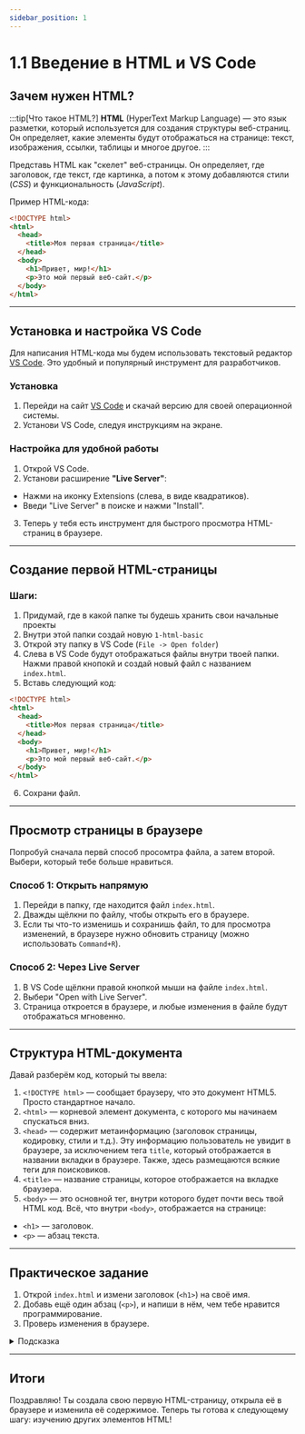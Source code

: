 ```yaml
---
sidebar_position: 1
---
```


# 1.1 Введение в HTML и VS Code

## Зачем нужен HTML?

:::tip[Что такое HTML?]
__HTML__ (HyperText Markup Language) — это язык разметки, который используется для создания структуры веб-страниц. Он определяет, какие элементы будут отображаться на странице: текст, изображения, ссылки, таблицы и многое другое.
:::

Представь HTML как "скелет" веб-страницы. Он определяет, где заголовок, где текст, где картинка, а потом к этому добавляются стили (_CSS_) и функциональность (_JavaScript_).

Пример HTML-кода:
```html
<!DOCTYPE html>
<html>
  <head>
    <title>Моя первая страница</title>
  </head>
  <body>
    <h1>Привет, мир!</h1>
    <p>Это мой первый веб-сайт.</p>
  </body>
</html>
```

---

## Установка и настройка VS Code

Для написания HTML-кода мы будем использовать текстовый редактор [VS Code](https://code.visualstudio.com/). Это удобный и популярный инструмент для разработчиков.

### Установка

1. Перейди на сайт [VS Code](https://code.visualstudio.com/) и скачай версию для своей операционной системы.
2. Установи VS Code, следуя инструкциям на экране.

### Настройка для удобной работы

1. Открой VS Code.
2. Установи расширение **"Live Server"**:
- Нажми на иконку Extensions (слева, в виде квадратиков).
- Введи "Live Server" в поиске и нажми "Install".
3. Теперь у тебя есть инструмент для быстрого просмотра HTML-страниц в браузере.

---

## Создание первой HTML-страницы

### Шаги:

1. Придумай, где в какой папке ты будешь хранить свои начальные проекты
2. Внутри этой папки создай новую `1-html-basic`
3. Открой эту папку в VS Code (`File -> Open folder`)
4. Слева в VS Code будут отображаться файлы внутри твоей папки. Нажми правой кнопокй и создай новый файл с названием `index.html`.
5. Вставь следующий код:

```html
<!DOCTYPE html>
<html>
  <head>
    <title>Моя первая страница</title>
  </head>
  <body>
    <h1>Привет, мир!</h1>
    <p>Это мой первый веб-сайт.</p>
  </body>
</html>
```

6. Сохрани файл.

---

## Просмотр страницы в браузере

Попробуй сначала первй способ просомтра файла, а затем второй. Выбери, который тебе больше нравиться.

### Способ 1: Открыть напрямую
1. Перейди в папку, где находится файл `index.html`.
2. Дважды щёлкни по файлу, чтобы открыть его в браузере.
3. Если ты что-то изменишь и сохранишь файл, то для просмотра изменений, в браузере нужно обновить страницу (можно использовать `Command+R`).

### Способ 2: Через Live Server
1. В VS Code щёлкни правой кнопкой мыши на файле `index.html`.
2. Выбери "Open with Live Server".
3. Страница откроется в браузере, и любые изменения в файле будут отображаться мгновенно.

---

## Структура HTML-документа

Давай разберём код, который ты ввела:

1. `<!DOCTYPE html>` — сообщает браузеру, что это документ HTML5. Просто стандартное начало.
2. `<html>` — корневой элемент документа, с которого мы начинаем спускаться вниз.
3. `<head>` — содержит метаинформацию (заголовок страницы, кодировку, стили и т.д.). Эту информацию пользователь не увидит в браузере, за исключением тега `title`, который отображается в названии вкладки в браузере. Также, здесь размещаются всякие теги для поисковиков.
4. `<title>` — название страницы, которое отображается на вкладке браузера.
5. `<body>` — это основной тег, внутри которого будет почти весь твой HTML код. Всё, что внутри `<body>`, отображается на странице:
- `<h1>` — заголовок.
- `<p>` — абзац текста.

---

## Практическое задание

1. Открой `index.html` и измени заголовок (`<h1>`) на своё имя.
2. Добавь ещё один абзац (`<p>`), и напиши в нём, чем тебе нравится программирование.
3. Проверь изменения в браузере.

<details>
    <summary>Подсказка</summary>

    Пример кода:
    ```html
    <!DOCTYPE html>
    <html>
    <head>
        <title>Моя страница</title>
    </head>
    <body>
    <h1>Я — Гоша</h1>
    <p>Мне нравится программирование, потому что оно позволяет воплощать свои идеи и зарабатывать.</p>
    </body>
    </html>
    ```
</details>

---

## Итоги

Поздравляю! Ты создала свою первую HTML-страницу, открыла её в браузере и изменила её содержимое. Теперь ты готова к следующему шагу: изучению других элементов HTML!
